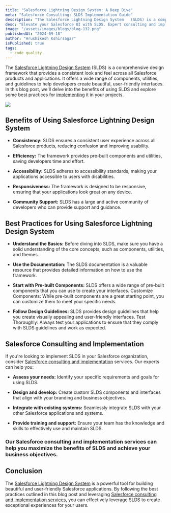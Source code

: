 ```yaml
---
title: "Salesforce Lightning Design System: A Deep Dive"
meta: "Salesforce Consulting: SLDS Implementation Guide"
description: "The Salesforce Lightning Design System   (SLDS) is a comprehensive design framework that provides a consistent look and feel across all Salesforce products and applications. It offers a wide range of components, utilities, and guidelines to help developers create beautiful, user-friendly interfaces."
desc: "Elevate your Salesforce UI with SLDS. Expert consulting and implementation services available"
image: "/assets/images/blogs/blog-132.png"
publishedAt: "2024-09-18"
author: "Hrushikesh Kshirsagar"
isPublished: true
tags:
  - code quality
---
```


The [Salesforce Lightning Design System](https://www.lightningdesignsystem.com)  (SLDS) is a comprehensive design framework that provides a consistent look and feel across all Salesforce products and applications. It offers a wide range of components, utilities, and guidelines to help developers create beautiful, user-friendly interfaces. In this blog post, we'll delve into the benefits of using SLDS and explore some best practices for [implementing](https://cloudprism.in) it in your projects.


<Image src="/assets/images/blogs/blog-133.png" />

## Benefits of Using Salesforce Lightning Design System

- **Consistency:** SLDS ensures a consistent user experience across all Salesforce products, reducing confusion and improving usability.

- **Efficiency:** The framework provides pre-built components and utilities, saving developers time and effort.

- **Accessibility:** SLDS adheres to accessibility standards, making your applications accessible to users with disabilities.

- **Responsiveness:** The framework is designed to be responsive, ensuring that your applications look great on any device.

- **Community Support:** SLDS has a large and active community of developers who can provide support and guidance.

## Best Practices for Using Salesforce Lightning Design System

- **Understand the Basics:** Before diving into SLDS, make sure you have a solid understanding of the core concepts, such as components, utilities, and themes.

- **Use the Documentation:** The SLDS documentation is a valuable resource that provides detailed information on how to use the framework.

- **Start with Pre-built Components:** SLDS offers a wide range of pre-built components that you can use to create your interfaces.
Customize Components: While pre-built components are a great starting point, you can customize them to meet your specific needs.

- **Follow Design Guidelines:** SLDS provides design guidelines that help you create visually appealing and user-friendly interfaces.
Test Thoroughly: Always test your applications to ensure that they comply with SLDS guidelines and work as expected.

## Salesforce Consulting and Implementation

If you're looking to implement SLDS in your Salesforce organization, consider [Salesforce consulting and implementation](https://cloudprism.in/) services. Our experts can help you:

- **Assess your needs:** Identify your specific requirements and goals for using SLDS.

- **Design and develop:** Create custom SLDS components and interfaces that align with your branding and business objectives.

- **Integrate with existing systems:** Seamlessly integrate SLDS with your other Salesforce applications and systems.

- **Provide training and support:** Ensure your team has the knowledge and skills to effectively use and maintain SLDS.

### Our Salesforce consulting and implementation services can help you maximize the benefits of SLDS and achieve your business objectives.

## Conclusion

The [Salesforce Lightning Design System](https://www.lightningdesignsystem.com) is a powerful tool for building beautiful and user-friendly Salesforce applications. By following the best practices outlined in this blog post and leveraging [Salesforce consulting and implementation services](https://cloudprism.in), you can effectively leverage SLDS to create exceptional experiences for your users.
